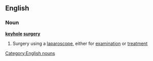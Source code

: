 ==English==
===Noun===
{{wikipedia}}
'''[[keyhole]] [[surgery]]'''
#Surgery using a [[laparoscope]], either for [[examination]] or [[treatment]]
[[Category:English nouns]]